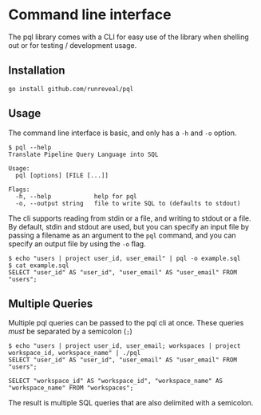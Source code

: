 # Command line interface
The pql library comes with a CLI for easy use of the library when shelling out
or for testing / development usage.

## Installation

```
go install github.com/runreveal/pql
```

## Usage
The command line interface is basic, and only has a `-h` and `-o` option.
```
$ pql --help
Translate Pipeline Query Language into SQL

Usage:
  pql [options] [FILE [...]]

Flags:
  -h, --help            help for pql
  -o, --output string   file to write SQL to (defaults to stdout)
```

The cli supports reading from stdin or a file, and writing to stdout or a file. By default, stdin
and stdout are used, but you can specify an input file by passing a filename as an argument to
the `pql` command, and you can specify an output file by using the `-o` flag.
```
$ echo "users | project user_id, user_email" | pql -o example.sql
$ cat example.sql 
SELECT "user_id" AS "user_id", "user_email" AS "user_email" FROM "users";
```

## Multiple Queries
Multiple pql queries can be passed to the pql cli at once. These queries _must_ be separated by a semicolon (`;`)

```
$ echo "users | project user_id, user_email; workspaces | project workspace_id, workspace_name" | ./pql               
SELECT "user_id" AS "user_id", "user_email" AS "user_email" FROM "users";

SELECT "workspace_id" AS "workspace_id", "workspace_name" AS "workspace_name" FROM "workspaces";
```
The result is multiple SQL queries that are also delimited with a semicolon.